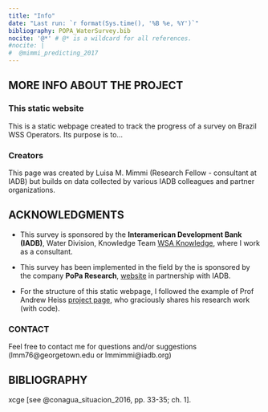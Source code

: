 ```yaml
---
title: "Info"
date: "Last run: `r format(Sys.time(), '%B %e, %Y')`"
bibliography: POPA_WaterSurvey.bib
nocite: '@*' # @* is a wildcard for all references.
#nocite: |
#  @mimmi_predicting_2017
---
```


## MORE INFO ABOUT THE PROJECT

### This static website
This is a static webpage created to track the progress of a survey on Brazil WSS Operators. Its purpose is to... 

### Creators
This page was created by Luisa M. Mimmi (Research Fellow - consultant at IADB) but builds on data collected by various IADB colleagues and partner organizations.  

## ACKNOWLEDGMENTS
+ This survey is sponsored by the **Interamerican Development Bank (IADB)**, Water Division, Knowledge Team  [WSA Knowledge](https://idbg.sharepoint.com/sites/WSAknowledge), where I work as a consultant. 

+ This survey has been implemented in the field by the is sponsored by the company **PoPa Research**, [website](http://www.poparesearch.com/) in partnership with IADB. 

+ For the structure of this static webpage, I followed the example of Prof Andrew Heiss [project page](https://stats.andrewheiss.com/donors-ngo-restrictions/index.html), who graciously shares his research work (with code).

### CONTACT
Feel free to contact me for questions and/or suggestions (lmm76@georgetown.edu or lmmimmi@iadb.org)  



## BIBLIOGRAPHY
xcge  [see @conagua_situacion_2016, pp. 33-35;  ch. 1].

